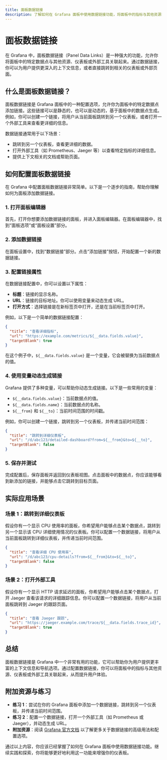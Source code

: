 ```yaml
---
title: 面板数据链接
description: 了解如何在 Grafana 面板中使用数据链接功能，将面板中的指标与其他资源或仪表板关联起来。
---
```


# 面板数据链接

在 Grafana 中，面板数据链接（Panel Data Links）是一种强大的功能，允许你将面板中的特定数据点与其他资源、仪表板或外部工具关联起来。通过数据链接，你可以为用户提供更深入的上下文信息，或者直接跳转到相关的仪表板或外部页面。

## 什么是面板数据链接？

面板数据链接是 Grafana 面板中的一种配置选项，允许你为面板中的特定数据点添加链接。这些链接可以是静态的，也可以是动态的，基于面板中的数据点生成。例如，你可以创建一个链接，将用户从当前面板跳转到另一个仪表板，或者打开一个外部工具来查看更详细的信息。

数据链接通常用于以下场景：
- 跳转到另一个仪表板，查看更详细的数据。
- 打开外部工具（如 Prometheus、Jaeger 等）以查看特定指标的详细信息。
- 提供上下文相关的文档或帮助页面。

## 如何配置面板数据链接

在 Grafana 中配置面板数据链接非常简单。以下是一个逐步的指南，帮助你理解如何为面板添加数据链接。

### 1. 打开面板编辑器

首先，打开你想要添加数据链接的面板，并进入面板编辑器。在面板编辑器中，找到“面板选项”或“面板设置”部分。

### 2. 添加数据链接

在面板设置中，找到“数据链接”部分。点击“添加链接”按钮，开始配置一个新的数据链接。

### 3. 配置链接属性

在数据链接配置中，你可以设置以下属性：

- **标题**：链接的显示名称。
- **URL**：链接的目标地址。你可以使用变量来动态生成 URL。
- **打开方式**：选择链接是在新标签页中打开，还是在当前标签页中打开。

例如，以下是一个简单的数据链接配置：

```json
{
  "title": "查看详细指标",
  "url": "https://example.com/metrics/${__data.fields.value}",
  "targetBlank": true
}
```

在这个例子中，`${__data.fields.value}` 是一个变量，它会被替换为当前数据点的值。

### 4. 使用变量动态生成链接

Grafana 提供了多种变量，可以帮助你动态生成链接。以下是一些常用的变量：

- `${__data.fields.value}`：当前数据点的值。
- `${__data.fields.name}`：当前数据点的名称。
- `${__from}` 和 `${__to}`：当前时间范围的时间戳。

例如，你可以创建一个链接，跳转到另一个仪表板，并传递当前时间范围：

```json
{
  "title": "跳转到详细仪表板",
  "url": "/d/abc123/detailed-dashboard?from=${__from}&to=${__to}",
  "targetBlank": false
}
```

### 5. 保存并测试

完成配置后，保存面板并返回到仪表板视图。点击面板中的数据点，你应该能够看到新添加的链接，并能够点击它跳转到目标页面。

## 实际应用场景

### 场景 1：跳转到详细仪表板

假设你有一个显示 CPU 使用率的面板，你希望用户能够点击某个数据点，跳转到另一个显示该 CPU 详细使用情况的仪表板。你可以配置一个数据链接，将用户从当前面板跳转到详细仪表板，并传递当前时间范围。

```json
{
  "title": "查看详细 CPU 使用率",
  "url": "/d/abc123/cpu-details?from=${__from}&to=${__to}",
  "targetBlank": false
}
```

### 场景 2：打开外部工具

假设你有一个显示 HTTP 请求延迟的面板，你希望用户能够点击某个数据点，打开 Jaeger 查看该请求的详细跟踪信息。你可以配置一个数据链接，将用户从当前面板跳转到 Jaeger 的跟踪页面。

```json
{
  "title": "查看 Jaeger 跟踪",
  "url": "https://jaeger.example.com/trace/${__data.fields.trace_id}",
  "targetBlank": true
}
```

## 总结

面板数据链接是 Grafana 中一个非常有用的功能，它可以帮助你为用户提供更丰富的上下文信息和导航选项。通过配置数据链接，你可以将面板中的指标与其他资源、仪表板或外部工具关联起来，从而提升用户体验。

## 附加资源与练习

- **练习 1**：尝试在你的 Grafana 面板中添加一个数据链接，跳转到另一个仪表板，并传递当前时间范围。
- **练习 2**：配置一个数据链接，打开一个外部工具（如 Prometheus 或 Jaeger），并动态生成 URL。
- **附加资源**：阅读 [Grafana 官方文档](https://grafana.com/docs/grafana/latest/panels/panel-data-links/) 以了解更多关于数据链接的高级用法和配置选项。

通过以上内容，你应该已经掌握了如何在 Grafana 面板中使用数据链接功能。继续实践和探索，你将能够更好地利用这一功能来增强你的仪表板。